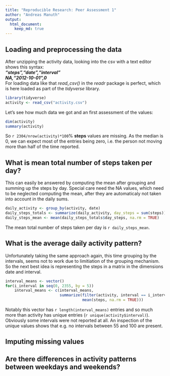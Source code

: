 ```yaml
---
title: "Reproducible Research: Peer Assessment 1"
author: "Andreas Manuth"
output: 
  html_document:
    keep_md: true
---
```



## Loading and preprocessing the data
After unzipping the activity data, looking into the csv with a text editor shows this syntax:  
***
"steps","date","interval"  
NA,"2012-10-01",0  
***
For loading data like that *read_csv()* in the *readr* package is perfect, which is here loaded as part of the *tidyverse* library.
```r
library(tidyverse)
activity <- read_csv("activity.csv")
```
Let's see how much data we got and an first assessment of the values:
```r
dim(activity)
summary(activity)
```

So `r 2304/nrow(activity)*100`% **steps** values are missing. As the median is 0, we can expect most of the entries being zero, i.e. the person not moving more than half of the time reported.


## What is mean total number of steps taken per day?
This can easily be answered by computing the mean after grouping and summing up the steps by day. Special care need the NA values, which need to be neglected computing the mean, after they are automaticaly not taken into account in the daily sums. 
```r
daily_activity <- group_by(activity, date)
daily_steps_totals <- summarize(daily_activity, day_steps = sum(steps))
daily_steps_mean <- mean(daily_steps_totals$day_steps, na.rm = TRUE)
```
The mean total number of steps taken per day is `r daily_steps_mean`.


## What is the average daily activity pattern?
Unfortunately taking the same approach again, this time grouping by the intervals, seems not to work due to limitiation of the grouping mechanism. So the next best idea is representing the steps in a matrix in the dimensions date and interval.
```r
interval_means <- vector()
for(i_interval in seq(0, 2355, by = 5))
    interval_means <- c(interval_means, 
                        summarize(filter(activity, interval == i_interval), 
                                  mean(steps, na.rm = TRUE)))
```
Notably this vector has `r length(interval_means)` entries and so much more than activity has unique entries (`r unique(activity$interval)`). Obviously some intervals were not reported at all. An inspection of the unique values shows that e.g. no intervals between 55 and 100 are present.


## Imputing missing values



## Are there differences in activity patterns between weekdays and weekends?
